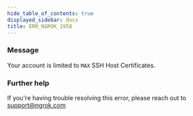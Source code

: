 ```yaml
---
hide_table_of_contents: true
displayed_sidebar: docs
title: ERR_NGROK_1958
---
```


### Message

Your account is limited to `MAX` SSH Host Certificates.

<ErrorDetails />

### Further help

If you're having trouble resolving this error, please reach out to [support@ngrok.com](mailto:support@ngrok.com?subject=Help%20with%20ERR_NGROK_1958)
